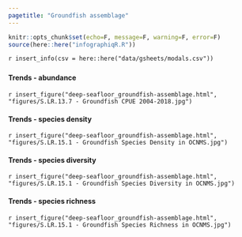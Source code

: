 ```yaml
---
pagetitle: "Groundfish assemblage"
---
```


```r
knitr::opts_chunk$set(echo=F, message=F, warning=F, error=F)
source(here::here("infographiqR.R"))
```

`r insert_info(csv = here::here("data/gsheets/modals.csv"))`


### {.tabset}

#### Trends - abundance

`r insert_figure("deep-seafloor_groundfish-assemblage.html", "figures/S.LR.13.7 - Groundfish CPUE 2004-2018.jpg")`

#### Trends - species density

`r insert_figure("deep-seafloor_groundfish-assemblage.html", "figures/S.LR.15.1 - Groundfish Species Density in OCNMS.jpg")`

#### Trends - species diversity

`r insert_figure("deep-seafloor_groundfish-assemblage.html", "figures/S.LR.15.1 - Groundfish Species Diversity in OCNMS.jpg")`

#### Trends - species richness

`r insert_figure("deep-seafloor_groundfish-assemblage.html", "figures/S.LR.15.1 - Groundfish Species Richness in OCNMS.jpg")`
